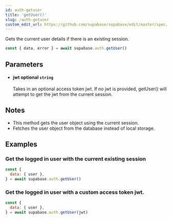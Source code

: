 ```yaml
---
id: auth-getuser
title: 'getUser()'
slug: /auth-getuser
custom_edit_url: https://github.com/supabase/supabase/edit/master/spec/supabase_js_v2_legacy.yml
---
```



Gets the current user details if there is an existing session.

```js
const { data, error } = await supabase.auth.getUser()
```

## Parameters

<ul className="method-list-group">
  
<li className="method-list-item">
  <h4 className="method-list-item-label">
    <span className="method-list-item-label-name">
      jwt
    </span>
    <span className="method-list-item-label-badge false">
      optional
    </span>
    <span className="method-list-item-validation">
      <code>string</code>
    </span>
  </h4>
  <div class="method-list-item-description">

Takes in an optional access token jwt. If no jwt is provided, getUser() will attempt to get the jwt from the current session.

  </div>
  
</li>

</ul>

## Notes

- This method gets the user object using the current session.
- Fetches the user object from the database instead of local storage.

## Examples

### Get the logged in user with the current existing session

```js
const {
  data: { user },
} = await supabase.auth.getUser()
```

### Get the logged in user with a custom access token jwt.

```js
const {
  data: { user },
} = await supabase.auth.getUser(jwt)
```
